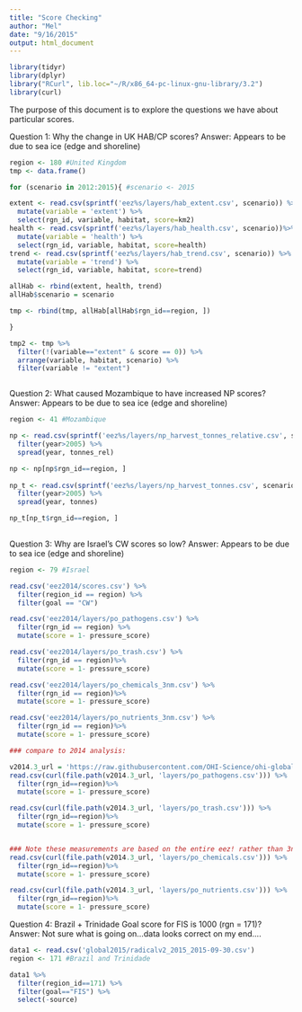 ```yaml
---
title: "Score Checking"
author: "Mel"
date: "9/16/2015"
output: html_document
---
```


```r
library(tidyr)
library(dplyr)
library("RCurl", lib.loc="~/R/x86_64-pc-linux-gnu-library/3.2")
library(curl)
```


The purpose of this document is to explore the questions we have about particular scores.  

Question 1: Why the change in UK HAB/CP scores?
Answer: Appears to be due to sea ice (edge and shoreline)
```r

region <- 180 #United Kingdom
tmp <- data.frame()

for (scenario in 2012:2015){ #scenario <- 2015

extent <- read.csv(sprintf('eez%s/layers/hab_extent.csv', scenario)) %>%
  mutate(variable = 'extent') %>%
  select(rgn_id, variable, habitat, score=km2)
health <- read.csv(sprintf('eez%s/layers/hab_health.csv', scenario))%>%
  mutate(variable = 'health') %>%
  select(rgn_id, variable, habitat, score=health)
trend <- read.csv(sprintf('eez%s/layers/hab_trend.csv', scenario)) %>%
  mutate(variable = 'trend') %>%
  select(rgn_id, variable, habitat, score=trend)

allHab <- rbind(extent, health, trend) 
allHab$scenario = scenario

tmp <- rbind(tmp, allHab[allHab$rgn_id==region, ])

}

tmp2 <- tmp %>%
  filter(!(variable=="extent" & score == 0)) %>%
  arrange(variable, habitat, scenario) %>%
  filter(variable != "extent")



```



Question 2: What caused Mozambique to have increased NP scores?
Answer: Appears to be due to sea ice (edge and shoreline)
```r

region <- 41 #Mozambique

np <- read.csv(sprintf('eez%s/layers/np_harvest_tonnes_relative.csv', scenario)) %>%
  filter(year>2005) %>%
  spread(year, tonnes_rel)

np <- np[np$rgn_id==region, ]
  
np_t <- read.csv(sprintf('eez%s/layers/np_harvest_tonnes.csv', scenario)) %>%
  filter(year>2005) %>%
  spread(year, tonnes)

np_t[np_t$rgn_id==region, ]
  

```

Question 3: Why are Israel's CW scores so low?
Answer: Appears to be due to sea ice (edge and shoreline)
```r

region <- 79 #Israel

read.csv('eez2014/scores.csv') %>%
  filter(region_id == region) %>%
  filter(goal == "CW")

read.csv('eez2014/layers/po_pathogens.csv') %>%
  filter(rgn_id == region) %>%
  mutate(score = 1- pressure_score)

read.csv('eez2014/layers/po_trash.csv') %>%
  filter(rgn_id == region)%>%
  mutate(score = 1- pressure_score)

read.csv('eez2014/layers/po_chemicals_3nm.csv') %>%
  filter(rgn_id == region)%>%
  mutate(score = 1- pressure_score)

read.csv('eez2014/layers/po_nutrients_3nm.csv') %>%
  filter(rgn_id == region)%>%
  mutate(score = 1- pressure_score)

### compare to 2014 analysis:

v2014.3_url = 'https://raw.githubusercontent.com/OHI-Science/ohi-global/4da6b4a1d69d694264ea68456359a939b0c03f9c/eez2014/'
read.csv(curl(file.path(v2014.3_url, 'layers/po_pathogens.csv'))) %>%
  filter(rgn_id==region)%>%
  mutate(score = 1- pressure_score)

read.csv(curl(file.path(v2014.3_url, 'layers/po_trash.csv'))) %>%
  filter(rgn_id==region)%>%
  mutate(score = 1- pressure_score)


### Note these measurements are based on the entire eez! rather than 3nm as we did in 2015:
read.csv(curl(file.path(v2014.3_url, 'layers/po_chemicals.csv'))) %>%
  filter(rgn_id==region)%>%
  mutate(score = 1- pressure_score)

read.csv(curl(file.path(v2014.3_url, 'layers/po_nutrients.csv'))) %>%
  filter(rgn_id==region)%>%
  mutate(score = 1- pressure_score)

```


Question 4: Brazil + Trinidade Goal score for FIS is 1000 (rgn = 171)?
Answer: Not sure what is going on...data looks correct on my end....
```r

data1 <- read.csv('global2015/radicalv2_2015_2015-09-30.csv')
region <- 171 #Brazil and Trinidade

data1 %>%
  filter(region_id==171) %>%
  filter(goal=="FIS") %>%
  select(-source)

```
